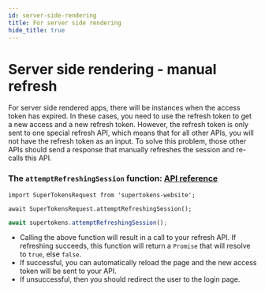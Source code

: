 ```yaml
---
id: server-side-rendering
title: For server side rendering
hide_title: true
---
```


# Server side rendering - manual refresh

For server side rendered apps, there will be instances when the access token has expired. In these cases, you need to use the refresh token to get a new access and a new refresh token. However, the refresh token is only sent to one special refresh API, which means that for all other APIs, you will not have the refresh token as an input. To solve this problem, those other APIs should send a response that manually refreshes the session and re-calls this API. 

### The ```attemptRefreshingSession``` function: [API reference](../api-reference#attemptrefreshingsession)

<!--DOCUSAURUS_CODE_TABS-->
<!--Via NPM-->
```tsx
import SuperTokensRequest from 'supertokens-website';

await SuperTokensRequest.attemptRefreshingSession();
```
<!--Via script tag-->
```jsx
await supertokens.attemptRefreshingSession();
```
<!--END_DOCUSAURUS_CODE_TABS-->

- Calling the above function will result in a call to your refresh API. If refreshing succeeds, this function will return a ```Promise``` that will resolve to ```true```, else ```false```.
- If successful, you can automatically reload the page and the new access token will be sent to your API.
- If unsuccessful, then you should redirect the user to the login page.